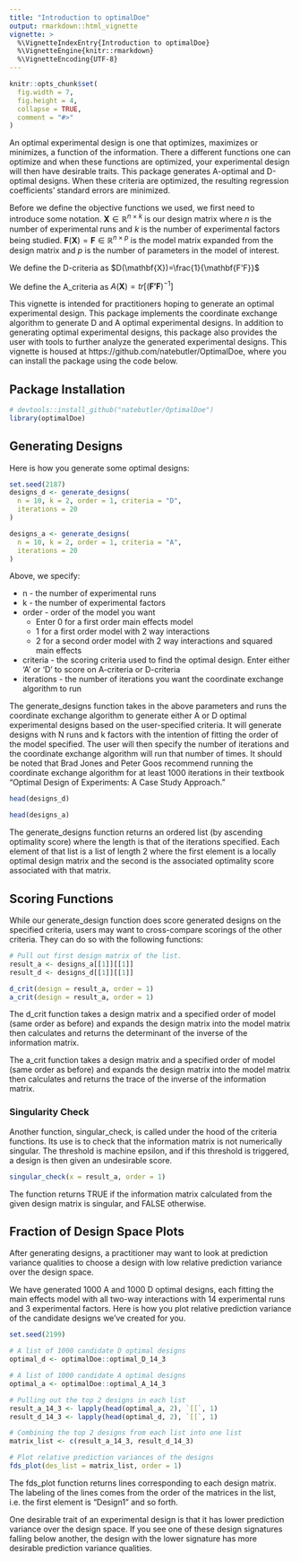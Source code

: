 ```yaml
---
title: "Introduction to optimalDoe"
output: rmarkdown::html_vignette
vignette: >
  %\VignetteIndexEntry{Introduction to optimalDoe}
  %\VignetteEngine{knitr::rmarkdown}
  %\VignetteEncoding{UTF-8}
---
```


```r
knitr::opts_chunk$set(
  fig.width = 7,
  fig.height = 4,
  collapse = TRUE,
  comment = "#>"
)
```

An optimal experimental design is one that optimizes, maximizes or minimizes, a function of the information. There a different functions one can optimize and when these functions are optimized, your experimental design will then have desirable traits. This package generates A-optimal and D-optimal designs. When these criteria are optimized, the resulting regression coefficients' standard errors are minimized. 

Before we define the objective functions we used, we first need to introduce some notation. $\mathbf{X}\in\mathbb{R}^{n\times k}$ is our design matrix where $n$ is the number of experimental runs and $k$ is the number of experimental factors being studied. $\mathbf{F}(\mathbf{X})=\mathbf{F}\in\mathbb{R}^{n\times p}$ is the model matrix expanded from the design matrix and $p$ is the number of parameters in the model of interest. 

We define the D-criteria as $D(\mathbf{X})=\frac{1}{\mathbf{F'F}}$ 

We define the A_criteria as $A(\mathbf{X})=tr[(\mathbf{F'F})^{-1}]$ 

This vignette is intended for practitioners hoping to generate an optimal experimental design. This package implements the coordinate exchange algorithm to generate D and A optimal experimental designs. In addition to generating optimal experimental designs, this package also provides the user with tools to further analyze the generated experimental designs. This vignette is housed at https://github.com/natebutler/OptimalDoe, where you can install the package using the code below.

## Package Installation
```r
# devtools::install_github("natebutler/OptimalDoe")
library(optimalDoe)
```
## Generating Designs
Here is how you generate some optimal designs:
```r
set.seed(2187)
designs_d <- generate_designs(
  n = 10, k = 2, order = 1, criteria = "D",
  iterations = 20
)

designs_a <- generate_designs(
  n = 10, k = 2, order = 1, criteria = "A",
  iterations = 20
)
```
Above, we specify: 

* n - the number of experimental runs 
* k - the number of experimental factors  
* order - order of the model you want 
  + Enter 0 for a first order main effects model 
  + 1 for a first order model with 2 way interactions 
  + 2 for a second order model with 2 way interactions and squared main effects 
* criteria - the scoring criteria used to find the optimal design. Enter 
either 'A' or 'D' to score on A-criteria or D-criteria 
* iterations - the number of iterations you want the coordinate exchange algorithm to run 

The generate_designs function takes in the above parameters and runs the coordinate exchange algorithm to generate either A or D optimal experimental designs based on the user-specified criteria. It will generate designs with N runs and k factors with the intention of fitting the order of the model specified. The user will then specify the number of iterations and the coordinate exchange algorithm will run that number of times. It should be noted that Brad Jones and Peter Goos recommend running the coordinate exchange algorithm for at least 1000 iterations in their textbook "Optimal Design of Experiments: A Case Study Approach." 

```r
head(designs_d)

head(designs_a)
```
The generate_designs function returns an ordered list (by ascending optimality score) where the length is that of the iterations specified. Each element of that list is a list of length 2 where the first element is a locally optimal design matrix and the second is the associated optimality score associated with that matrix.

## Scoring Functions
While our generate_design function does score generated designs on the specified criteria, users may want to cross-compare scorings of the other criteria. They can do so with the following functions:
```r
# Pull out first design matrix of the list.
result_a <- designs_a[[1]][[1]]
result_d <- designs_d[[1]][[1]]

d_crit(design = result_a, order = 1)
a_crit(design = result_a, order = 1)
```
The d_crit function takes a design matrix and a specified order of model (same order as before) and expands the design matrix into the model matrix then calculates and returns the determinant of the inverse of the information matrix. 

The a_crit function takes a design matrix and a specified order of model (same order as before) and expands the design matrix into the model matrix then calculates and returns the trace of the inverse of the information matrix. 

### Singularity Check
Another function, singular_check, is called under the hood of the criteria functions. Its use is to check that the information matrix is not numerically singular. The threshold is machine epsilon, and if this threshold is triggered, a design is then given an undesirable score. 
```r
singular_check(x = result_a, order = 1)
```
The function returns TRUE if the information matrix calculated from the given design matrix is singular, and FALSE otherwise.

## Fraction of Design Space Plots
After generating designs, a practitioner may want to look at prediction variance qualities to choose a design with low relative prediction variance over the design space. 

We have generated 1000 A and 1000 D optimal designs, each fitting the main effects model with all two-way interactions with 14 experimental runs and 3 experimental factors. Here is how you plot relative prediction variance of the candidate designs we've created for you.
```r
set.seed(2199)

# A list of 1000 candidate D optimal designs
optimal_d <- optimalDoe::optimal_D_14_3

# A list of 1000 candidate A optimal designs
optimal_a <- optimalDoe::optimal_A_14_3

# Pulling out the top 2 designs in each list
result_a_14_3 <- lapply(head(optimal_a, 2), `[[`, 1)
result_d_14_3 <- lapply(head(optimal_d, 2), `[[`, 1)

# Combining the top 2 designs from each list into one list
matrix_list <- c(result_a_14_3, result_d_14_3)

# Plot relative prediction variances of the designs
fds_plot(des_list = matrix_list, order = 1)
```


The fds_plot function returns lines corresponding to each design matrix. The labeling of the lines comes from the order of the matrices in the list, i.e. the first element is "Design1" and so forth. 

One desirable trait of an experimental design is that it has lower prediction variance over the design space. If you see one of these design signatures falling below another, the design with the lower signature has more desirable prediction variance qualities.

